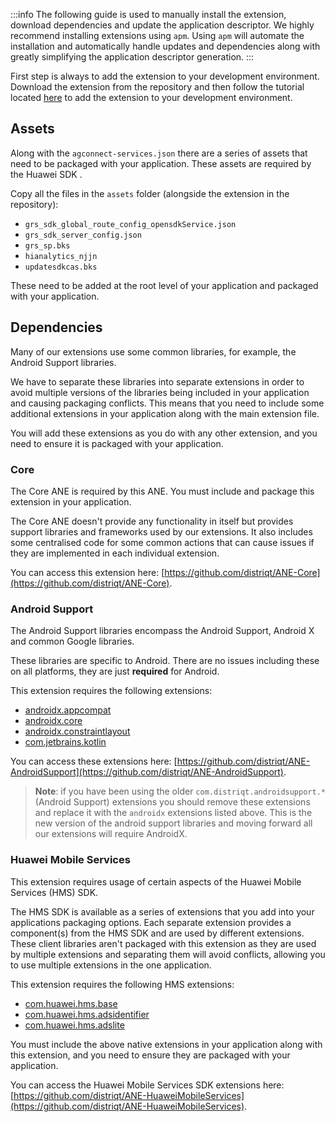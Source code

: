 
:::info
The following guide is used to manually install the extension, download dependencies and update the application descriptor. We highly recommend installing extensions using `apm`. Using `apm` will automate the installation and automatically handle updates and dependencies along with greatly simplifying the application descriptor generation.
:::


First step is always to add the extension to your development environment. Download the extension from the repository and then follow the tutorial located [here](/docs/tutorials/getting-started) to add the extension to your development environment.




## Assets

Along with the `agconnect-services.json` there are a series of assets that need to be packaged with your application. 
These assets are required by the Huawei SDK . 

Copy all the files in the `assets` folder (alongside the extension in the repository):

- `grs_sdk_global_route_config_opensdkService.json`
- `grs_sdk_server_config.json`
- `grs_sp.bks`
- `hianalytics_njjn`
- `updatesdkcas.bks`

These need to be added at the root level of your application and packaged with your application. 



## Dependencies

Many of our extensions use some common libraries, for example, the Android Support libraries.

We have to separate these libraries into separate extensions in order to avoid multiple versions of the libraries being included in your application and causing packaging conflicts. This means that you need to include some additional extensions in your application along with the main extension file.

You will add these extensions as you do with any other extension, and you need to ensure it is packaged with your application.


### Core 

The Core ANE is required by this ANE. You must include and package this extension in your application.

The Core ANE doesn't provide any functionality in itself but provides support libraries and frameworks used by our extensions.
It also includes some centralised code for some common actions that can cause issues if they are implemented in each individual extension.

You can access this extension here: [https://github.com/distriqt/ANE-Core](https://github.com/distriqt/ANE-Core).


### Android Support

The Android Support libraries encompass the Android Support, Android X and common Google libraries. 

These libraries are specific to Android. There are no issues including these on all platforms, they are just **required** for Android.

This extension requires the following extensions:

- [androidx.appcompat](https://github.com/distriqt/ANE-AndroidSupport/raw/master/lib/androidx.appcompat.ane)
- [androidx.core](https://github.com/distriqt/ANE-AndroidSupport/raw/master/lib/androidx.core.ane)
- [androidx.constraintlayout](https://github.com/distriqt/ANE-AndroidSupport/raw/master/lib/androidx.constraintlayout.ane)
- [com.jetbrains.kotlin](https://github.com/distriqt/ANE-AndroidSupport/raw/master/lib/com.jetbrains.kotlin.ane)

You can access these extensions here: [https://github.com/distriqt/ANE-AndroidSupport](https://github.com/distriqt/ANE-AndroidSupport).


>
> **Note**: if you have been using the older `com.distriqt.androidsupport.*` (Android Support) extensions you should remove these extensions and replace it with the `androidx` extensions listed above. This is the new version of the android support libraries and moving forward all our extensions will require AndroidX.
>



### Huawei Mobile Services

This extension requires usage of certain aspects of the Huawei Mobile Services (HMS) SDK. 

The HMS SDK is available as a series of extensions that you add into your applications packaging options.  Each separate extension provides a component(s) from the HMS SDK and are used by different extensions. These client libraries aren't packaged with this extension as they are used by multiple extensions and separating them will avoid conflicts, allowing you to use multiple extensions in the one application.

This extension requires the following HMS extensions:

- [com.huawei.hms.base](https://github.com/distriqt/ANE-HuaweiMobileServices/raw/master/lib/com.huawei.hms.base.ane)
- [com.huawei.hms.adsidentifier](https://github.com/distriqt/ANE-HuaweiMobileServices/raw/master/lib/com.huawei.hms.adsidentifier.ane)
- [com.huawei.hms.adslite](https://github.com/distriqt/ANE-HuaweiMobileServices/raw/master/lib/com.huawei.hms.adslite.ane)


You must include the above native extensions in your application along with this extension, and you need to ensure they are packaged with your application.

You can access the Huawei Mobile Services SDK extensions here: [https://github.com/distriqt/ANE-HuaweiMobileServices](https://github.com/distriqt/ANE-HuaweiMobileServices).

